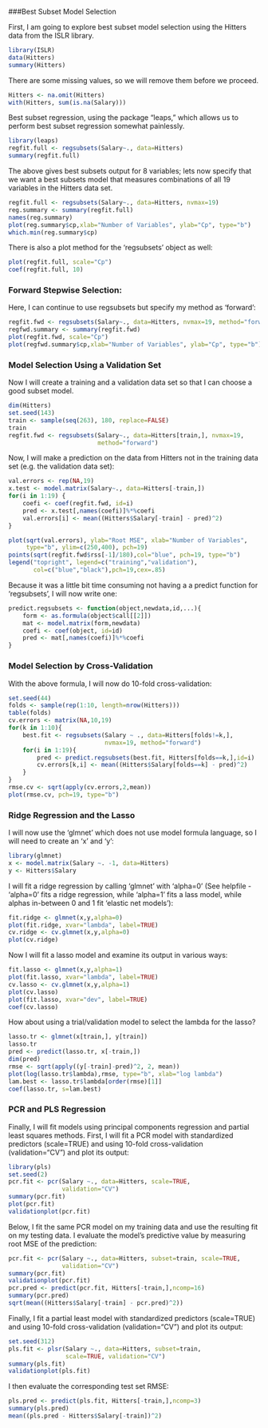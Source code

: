 ###Best Subset Model Selection

First, I am going to explore best subset model selection using the Hitters data from the ISLR library.

```r
library(ISLR)
data(Hitters)
summary(Hitters)
```
There are some missing values, so we will remove them before we proceed.

```r
Hitters <- na.omit(Hitters)
with(Hitters, sum(is.na(Salary)))
```
Best subset regression, using the package "leaps," which allows us to perform best subset regression somewhat painlessly.
```r
library(leaps)
regfit.full <- regsubsets(Salary~., data=Hitters)
summary(regfit.full)
```
The above gives best subsets output for 8 variables; lets now specify that we want a best subsets model that measures combinations of all 19 variables in the Hitters data set.
```r
regfit.full <- regsubsets(Salary~., data=Hitters, nvmax=19)
reg.summary <- summary(regfit.full)
names(reg.summary)
plot(reg.summary$cp,xlab="Number of Variables", ylab="Cp", type="b")
which.min(reg.summary$cp)
```
There is also a plot method for the 'regsubsets' object as well:
```r
plot(regfit.full, scale="Cp")
coef(regfit.full, 10)
```
  
### Forward Stepwise Selection:

Here, I can continue to use regsubsets but specify my method as 'forward':
```r
regfit.fwd <- regsubsets(Salary~., data=Hitters, nvmax=19, method="forward")
regfwd.summary <- summary(regfit.fwd)
plot(regfit.fwd, scale="Cp")
plot(regfwd.summary$cp,xlab="Number of Variables", ylab="Cp", type="b")
```
  
### Model Selection Using a Validation Set

Now I will create a training and a validation data set so that I can choose a good subset model.
```r
dim(Hitters)
set.seed(143)
train <- sample(seq(263), 180, replace=FALSE)
train
regfit.fwd <- regsubsets(Salary~., data=Hitters[train,], nvmax=19, 
                         method="forward")
```
Now, I will make a prediction on the data from Hitters not in the training data set (e.g. the validation data set):
```r
val.errors <- rep(NA,19)
x.test <- model.matrix(Salary~., data=Hitters[-train,])
for(i in 1:19) {
    coefi <- coef(regfit.fwd, id=i)
    pred <- x.test[,names(coefi)]%*%coefi
    val.errors[i] <- mean((Hitters$Salary[-train] - pred)^2)
}

plot(sqrt(val.errors), ylab="Root MSE", xlab="Number of Variables", 
     type="b", ylim=c(250,400), pch=19)
points(sqrt(regfit.fwd$rss[-1]/180),col="blue", pch=19, type="b")
legend("topright", legend=c("training","validation"),
       col=c("blue","black"),pch=19,cex=.85)
```
Because it was a little bit time consuming not having a a predict function for 'regsubsets', I will now write one:
```r
predict.regsubsets <- function(object,newdata,id,...){
    form <- as.formula(object$call[[2]])
    mat <- model.matrix(form,newdata)
    coefi <- coef(object, id=id)
    pred <- mat[,names(coefi)]%*%coefi
}
```

### Model Selection by Cross-Validation
With the above formula, I will now do 10-fold cross-validation:
```r
set.seed(44)
folds <- sample(rep(1:10, length=nrow(Hitters)))
table(folds)
cv.errors <- matrix(NA,10,19)
for(k in 1:10){
    best.fit <- regsubsets(Salary ~ ., data=Hitters[folds!=k,],
                           nvmax=19, method="forward")
    for(i in 1:19){
        pred <- predict.regsubsets(best.fit, Hitters[folds==k,],id=i)
        cv.errors[k,i] <- mean((Hitters$Salary[folds==k] - pred)^2)
    }
}
rmse.cv <- sqrt(apply(cv.errors,2,mean))
plot(rmse.cv, pch=19, type="b")
```

### Ridge Regression and the Lasso
I will now use the 'glmnet' which does not use model formula language, so I will need to create an 'x' and 'y':
```r
library(glmnet)
x <- model.matrix(Salary ~. -1, data=Hitters)
y <- Hitters$Salary
```
I will fit a ridge regression by calling 'glmnet' with 'alpha=0' (See helpfile - 'alpha=0' fits a ridge regression, while 'alpha=1' fits a lass model, while alphas in-between 0 and 1 fit 'elastic net models'):
```r
fit.ridge <- glmnet(x,y,alpha=0)
plot(fit.ridge, xvar="lambda", label=TRUE)
cv.ridge <- cv.glmnet(x,y,alpha=0)
plot(cv.ridge)
```
Now I will fit a lasso model and examine its output in various ways:
```r
fit.lasso <- glmnet(x,y,alpha=1)
plot(fit.lasso, xvar="lambda", label=TRUE)
cv.lasso <- cv.glmnet(x,y,alpha=1)
plot(cv.lasso)
plot(fit.lasso, xvar="dev", label=TRUE)
coef(cv.lasso)
```
How about using a trial/validation model to select the lambda for the lasso?

```r
lasso.tr <- glmnet(x[train,], y[train])
lasso.tr
pred <- predict(lasso.tr, x[-train,])
dim(pred)
rmse <- sqrt(apply((y[-train]-pred)^2, 2, mean))
plot(log(lasso.tr$lambda),rmse, type="b", xlab="log lambda")
lam.best <- lasso.tr$lambda[order(rmse)[1]]
coef(lasso.tr, s=lam.best)
```

### PCR and PLS Regression
Finally, I will fit models using principal components regression and partial least squares methods. First, I will fit a PCR model with standardized predictors (scale=TRUE) and using 10-fold cross-validation (validation="CV") and plot its output:
```r
library(pls)
set.seed(2)
pcr.fit <- pcr(Salary ~., data=Hitters, scale=TRUE, 
               validation="CV")
summary(pcr.fit)
plot(pcr.fit)
validationplot(pcr.fit)
```
Below, I fit the same PCR model on my training data and use the resulting fit on my testing data. I evaluate the model's predictive value by measuring root MSE of the prediction: 
```r
pcr.fit <- pcr(Salary ~., data=Hitters, subset=train, scale=TRUE, 
               validation="CV")
summary(pcr.fit)
validationplot(pcr.fit)
pcr.pred <- predict(pcr.fit, Hitters[-train,],ncomp=16)
summary(pcr.pred)
sqrt(mean((Hitters$Salary[-train] - pcr.pred)^2))
```
Finally, I fit a partial least model with standardized predictors (scale=TRUE) and using 10-fold cross-validation (validation="CV") and plot its output:
```r
set.seed(312)
pls.fit <- plsr(Salary ~., data=Hitters, subset=train, 
                scale=TRUE, validation="CV")
summary(pls.fit)
validationplot(pls.fit)
```
I then evaluate the corresponding test set RMSE:
```r
pls.pred <- predict(pls.fit, Hitters[-train,],ncomp=3)
summary(pls.pred)
mean((pls.pred - Hitters$Salary[-train])^2)
```

